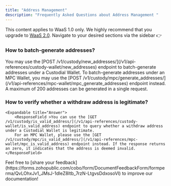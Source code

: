 ```yaml
---
title: "Address Management"
description: "Frequently Asked Questions about Address Management "
---
```

<Note>This content applies to WaaS 1.0 only. We highly recommend that you upgrade to [WaaS 2.0](https://www.cobo.com/developers/v2/guides/overview/introduction).</Note>
<Tip> Navigate to your desired sections via the sidebar   👉 </Tip>


### How to batch-generate addresses?
   <Expandable title="Answer">
      <ResponseField >You may use the [POST /v1/custody/new_addresses/](/v1/api-references/custody-wallet/new_addresses) endpoint to batch-generate addresses under a Custodial Wallet.
         To batch-generate addresses under an MPC Wallet, you may use the [POST /v1/custody/mpc/generate_addresses/](/v1/api-references/mpc-wallet/mpc_generate_addresses) endpoint instead. A maximum of 200 addresses can be generated in a single request.</ResponseField>
  </Expandable>

### How to verify whether a withdraw address is legitimate?
    <Expandable title="Answer">
        <ResponseField >You can use the [GET /v1/custody/is_valid_address/](/v1/api-references/custody-wallet/is_valid_address) endpoint to query whether a withdraw address under a Custodial Wallet is legitimate.
        For an MPC Wallet, please use the [GET /v1/custody/mpc/is_valid_address/](/v1/api-references/mpc-wallet/mpc_is_valid_address) endpoint instead. If the response returns an zero, it indicates that the address is deemed invalid.</ResponseField>
  </Expandable>
<Tip>Feel free to [share your feedback](https://forms.zohopublic.com/cobo/form/DocumentFeedbackForm/formperma/QvLOhxJv1_JMsJ-1dleZ8Itb_7rzN-LtgvsDdxosoVI) to improve our documentation!</Tip>